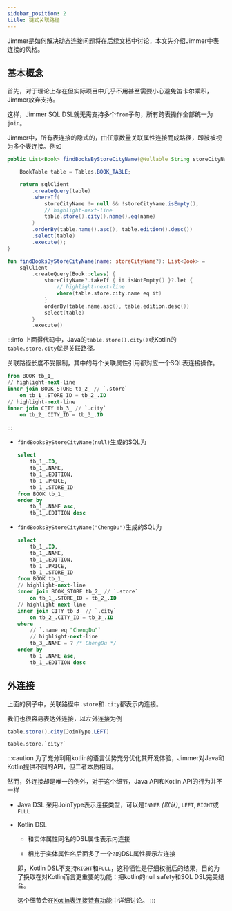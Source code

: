 ```yaml
---
sidebar_position: 2
title: 链式关联路径
---
```



Jimmer是如何解决动态连接问题将在后续文档中讨论，本文先介绍Jimmer中表连接的风格。

## 基本概念

首先，对于理论上存在但实际项目中几乎不用甚至需要小心避免笛卡尔乘积，Jimmer放弃支持。

这样，Jimmer SQL DSL就无需支持多个`from`子句，所有跨表操作全部统一为`join`。

Jimmer中，所有表连接的隐式的，由任意数量关联属性连接而成路径，即被被视为多个表连接。例如

<Tabs groupId="language">
<TabItem value="java" label="Java">

```java
public List<Book> findBooksByStoreCityName(@Nullable String storeCityName) {

    BookTable table = Tables.BOOK_TABLE;

    return sqlClient
        .createQuery(table)
        .whereIf(
            storeCityName != null && !storeCityName.isEmpty(),
            // highlight-next-line
            table.store().city().name().eq(name)
        )
        .orderBy(table.name().asc(), table.edition().desc())
        .select(table)
        .execute();
}
```

</TabItem>
<TabItem value="kotlin" label="Kotlin">

```kotlin
fun findBooksByStoreCityName(name: storeCityName?): List<Book> =
    sqlClient
        .createQuery(Book::class) {
            storeCityName?.takeIf { it.isNotEmpty() }?.let {
                // highlight-next-line
                where(table.store.city.name eq it)
            }
            orderBy(table.name.asc(), table.edition.desc())
            select(table)
        }
        .execute()
```

</TabItem>
</Tabs>

:::info
上面得代码中，Java的`table.store().city()`或Kotlin的`table.store.city`就是关联路径。

关联路径长度不受限制，其中的每个关联属性引用都对应一个SQL表连接操作。

```sql
from BOOK tb_1_
// highlight-next-line
inner join BOOK_STORE tb_2_ // `.store`
    on tb_1_.STORE_ID = tb_2_.ID
// highlight-next-line
inner join CITY tb_3_ // `.city`
    on tb_2_.CITY_ID = tb_3_.ID

```
:::

-   `findBooksByStoreCityName(null)`生成的SQL为

    ```sql
    select
        tb_1_.ID,
        tb_1_.NAME,
        tb_1_.EDITION,
        tb_1_.PRICE,
        tb_1_.STORE_ID
    from BOOK tb_1_
    order by
        tb_1_.NAME asc,
        tb_1_.EDITION desc
    ```

-   `findBooksByStoreCityName("ChengDu")`生成的SQL为

    ```sql
    select
        tb_1_.ID,
        tb_1_.NAME,
        tb_1_.EDITION,
        tb_1_.PRICE,
        tb_1_.STORE_ID
    from BOOK tb_1_
    // highlight-next-line
    inner join BOOK_STORE tb_2_ // `.store`
        on tb_1_.STORE_ID = tb_2_.ID
    // highlight-next-line 
    inner join CITY tb_3_ // `.city`
        on tb_2_.CITY_ID = tb_3_.ID
    where 
        // `.name eq "ChengDu"`
        // highlight-next-line 
        tb_3_.NAME = ? /* ChengDu */
    order by
        tb_1_.NAME asc,
        tb_1_.EDITION desc
    ```

## 外连接

上面的例子中，关联路径中`.store`和`.city`都表示内连接。

我们也很容易表达外连接，以左外连接为例

<Tabs groupId="language">
<TabItem value="java" label="Java">

```java
table.store().city(JoinType.LEFT)
```

</TabItem>
<TabItem value="kotlin" label="Kotlin">

```kotlin
table.store.`city?`
```

</TabItem>
</Tabs>

:::caution
为了充分利用kotlin的语言优势充分优化其开发体验，Jimmer对Java和Kotlin提供不同的API，但二者本质相同。

然而，外连接却是唯一的例外，对于这个细节，Java API和Kotlin API的行为并不一样

-   Java DSL
    采用JoinType表示连接类型，可以是`INNER` *(默认)*, `LEFT`, `RIGHT`或`FULL`

-   Kotlin DSL

    -   和实体属性同名的DSL属性表示内连接

    -   相比于实体属性名后面多了一个`?`的DSL属性表示左连接

    即，Kotlin DSL不支持`RIGHT`和`FULL`，这种牺牲是仔细权衡后的结果，目的为了换取在对Kotlin而言更重要的功能：把kotlin的null safety和SQL DSL完美结合。

    这个细节会在[Kotlin表连接特有功能](./kotlin-join)中详细讨论。
:::
